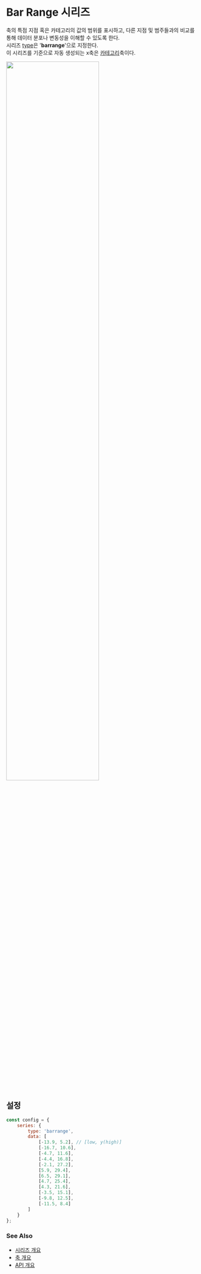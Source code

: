 # Bar Range 시리즈

축의 특점 지점 혹은 카테고리의 값의 범위를 표시하고, 
다른 지점 및 범주들과의 비교를 통해 데이터 분포나 변동성을 이해할 수 있도록 한다.<br/>
시리즈 [type](/config/config/series#type)은 '**barrange**'으로 지정한다.<br/>
이 시리즈를 기준으로 자동 생성되는 x축은 [카테고리](/config/config/xAxis/category)축이다.<br/>

<img src="/images/guide/series/barrange-01.png" width="70%" class="border-img"/>

## 설정

```js
const config = {
    series: {
        type: 'barrange',
        data: [
            [-13.9, 5.2], // [low, y(high)]
            [-16.7, 10.6],
            [-4.7, 11.6],
            [-4.4, 16.8],
            [-2.1, 27.2],
            [5.9, 29.4],
            [6.5, 29.1],
            [4.7, 25.4],
            [4.3, 21.6],
            [-3.5, 15.1],
            [-9.8, 12.5],
            [-11.5, 8.4]
        ]
    }
};
```

### See Also

- [시리즈 개요](/guide/series)
- [축 개요](/guide/axes)
- [API 개요](/docs)